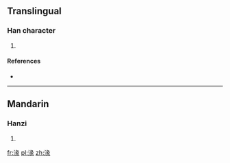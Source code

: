 ==Translingual==

===Han character===
{{Han char|rn=85|rad=水|as=09|sn=12|four=|canj=EVNO}}

# {{defn|Han|sort=水09}}

====References====
* {{Han ref|kx=0638.090|dkj=17866|dj=1045.040|hdz=31691.100|uh=6E6A|ud=28266}}

----

==Mandarin==

===Hanzi===
{{cmn-hanzi|pin=[[tuàn]] ([[tuan4]]), [[nuǎn]] ([[nuan3]])<!--|wg=chiao<sup>3</sup>, chiu<sup>4</sup>, ch'iu<sup>1</sup>, <sup>4</sup>-->}}

# {{defn|lang=cmn|sort=水09}}

[[fr:湪]]
[[pl:湪]]
[[zh:湪]]